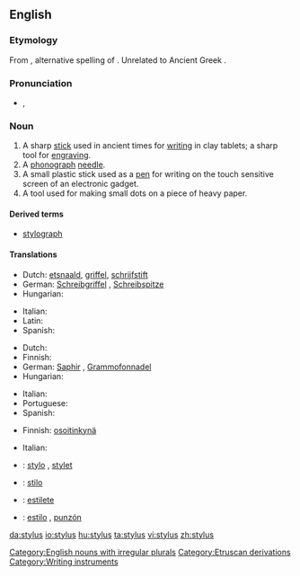 ==English==

===Etymology===
From {{etyl|la|en}} {{term|stylus|lang=la}}, alternative spelling of {{term|stilus|lang=la}}.  Unrelated to Ancient Greek {{term|στῦλος||pillar|tr=stulos|lang=grc|sc=polytonic}}.

===Pronunciation===
* {{a|UK}} {{IPA|/ˈstaɪl.əs/}}, {{SAMPA|/"staIk.@s/}}
*: {{rhymes|aɪləs}}

===Noun===
{{wikipedia}}
{{en-noun|pl=styli|pl2=styluses}}

# A sharp [[stick]] used in ancient times for [[writing]] in clay tablets; a sharp tool for [[engraving]].
# A [[phonograph]] [[needle]].
# A small plastic stick used as a [[pen]] for writing on the touch sensitive screen of an electronic gadget.
# A tool used for making small dots on a piece of heavy paper.
====Derived terms====
* [[stylograph]]

====Translations====
{{trans-top|a sharp stick}}
* Dutch: [[etsnaald]], [[griffel]], [[schrijfstift]]
* German: [[Schreibgriffel]] {{m}}, [[Schreibspitze]] {{f}}
* Hungarian: {{t|hu|íróvessző}}
{{trans-mid}}
* Italian: {{t-|it|stilo|m}}
* Latin: {{t-|la|stilus|m}}
* Spanish: {{t+|es|estilo|m}}
{{trans-bottom}}

{{trans-top|a phonograph needle}}
* Dutch: {{t+|nl|naald}}
* Finnish: {{t+|fi|neula}}
* German: [[Saphir]] {{m}}, [[Grammofonnadel]] {{f}}
* Hungarian: {{t|hu|gramofontű}}
{{trans-mid}}
* Italian: {{t-|it|puntina|f}}
* Portuguese: {{t+|pt|safira|f}}
* Spanish: {{t+|es|aguja|f}}
{{trans-bottom}}

{{trans-top|a small plastic stick}}
* Finnish: [[osoitinkynä]]
{{trans-mid}}
* Italian: {{t-|it|stilo|m}}
{{trans-bottom}}

{{checktrans-top}}
* {{ttbc|French}}: [[stylo]] {{m}}, [[stylet]] {{m}}
* {{ttbc|Interlingua}}: [[stilo]]
{{checktrans-mid}}
* {{ttbc|Portuguese}}: [[estilete]] {{m}}
* {{ttbc|Spanish}}: [[estilo]] {{m}}, [[punzón]] {{m}}
{{checktrans-bottom}}

[[Category:English nouns with irregular plurals]]
[[Category:Etruscan derivations]]
[[Category:Writing instruments]]

[[da:stylus]]
[[io:stylus]]
[[hu:stylus]]
[[ta:stylus]]
[[vi:stylus]]
[[zh:stylus]]